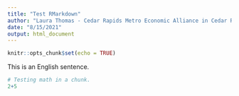 ```yaml
---
title: "Test RMarkdown"
author: "Laura Thomas - Cedar Rapids Metro Economic Alliance in Cedar Rapids, Iowa"
date: "8/15/2021"
output: html_document
---
```


```r
knitr::opts_chunk$set(echo = TRUE)
```

This is an English sentence.

```r
# Testing math in a chunk.
2+5

```

